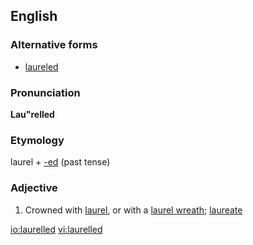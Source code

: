 ==English==

===Alternative forms===
* [[laureled]]

===Pronunciation===
'''Lau"relled'''

===Etymology===
laurel + [[-ed]] (past tense)

===Adjective===
{{infl|en|adjective}}
# Crowned with [[laurel]], or with a [[laurel wreath]]; [[laureate]]

[[io:laurelled]]
[[vi:laurelled]]